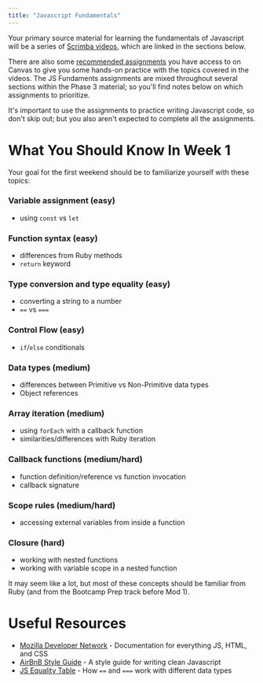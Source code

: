 ```yaml
---
title: "Javascript Fundamentals"
---
```


Your primary source material for learning the fundamentals of Javascript will be a series of [Scrimba videos](js-fundamentals/01-scrimba), which are linked in the sections below.

There are also some [recommended assignments](js-fundamentals/02-assignments) you have access to on Canvas to give you some hands-on practice with the topics covered in the videos. The JS Fundaments assignments are mixed throughout several sections within the Phase 3 material; so you'll find notes below on which assignments to prioritize.

It's important to use the assignments to practice writing Javascript code, so don't skip out; but you also aren't expected to complete all the assignments.

# What You Should Know In Week 1

Your goal for the first weekend should be to familiarize yourself with these topics:

### Variable assignment (easy)
  - using `const` vs `let`
### Function syntax (easy)
  - differences from Ruby methods
  - `return` keyword
### Type conversion and type equality (easy)
  - converting a string to a number
  - `==` vs `===`
### Control Flow (easy)
  - `if`/`else` conditionals
### Data types (medium)
  - differences between Primitive vs Non-Primitive data types
  - Object references
### Array iteration (medium)
  - using `forEach` with a callback function
  - similarities/differences with Ruby iteration
### Callback functions (medium/hard)
  - function definition/reference vs function invocation
  - callback signature
### Scope rules (medium/hard)
  - accessing external variables from inside a function
### Closure (hard)
  - working with nested functions
  - working with variable scope in a nested function

It may seem like a lot, but most of these concepts should be familiar from Ruby (and from the Bootcamp Prep track before Mod 1).

# Useful Resources

- [Mozilla Developer Network][mdn] - Documentation for everything JS, HTML, and CSS
- [AirBnB Style Guide][airbnb-style] - A style guide for writing clean Javascript
- [JS Equality Table][js-equality] - How `==` and `===` work with different data types

<!-- Resources -->
[mdn]: https://developer.mozilla.org/en-US/docs/Web/JavaScript
[airbnb-style]: https://github.com/airbnb/javascript
[js-equality]: https://dorey.github.io/JavaScript-Equality-Table/
